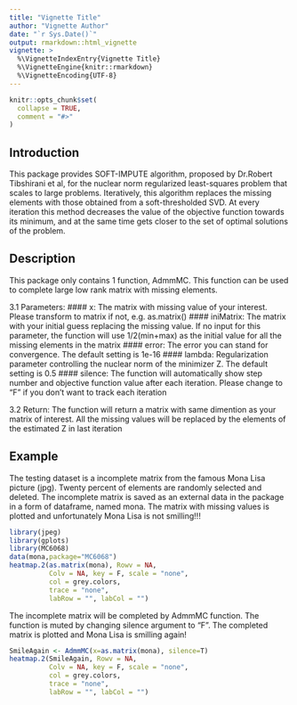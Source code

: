 ```yaml
---
title: "Vignette Title"
author: "Vignette Author"
date: "`r Sys.Date()`"
output: rmarkdown::html_vignette
vignette: >
  %\VignetteIndexEntry{Vignette Title}
  %\VignetteEngine{knitr::rmarkdown}
  %\VignetteEncoding{UTF-8}
---
```


```r
knitr::opts_chunk$set(
  collapse = TRUE,
  comment = "#>"
)
```

## Introduction

This package provides SOFT-IMPUTE algorithm, proposed by Dr.Robert Tibshirani et al, for the nuclear norm regularized least-squares problem that scales to large problems. Iteratively, this algorithm replaces the missing elements with those obtained from a soft-thresholded SVD. At every iteration this method decreases the value of the objective function towards its minimum, and at the same time gets closer to the set of optimal solutions of the problem. 

## Description

This package only contains 1 function, AdmmMC. This function can be used to complete large low rank matrix with missing elements.

3.1 Parameters:
#### x: The matrix with missing value of your interest. Please transform to matrix if not, e.g. as.matrix()
#### iniMatrix: The matrix with your initial guess replacing the missing value. If no input for this parameter, the function will use 1/2(min+max) as the initial value for all the missing elements in the matrix
#### error: The error you can stand for convergence. The default setting is 1e-16
#### lambda: Regularization parameter controlling the nuclear norm of the minimizer Z. The default setting is 0.5
#### silence: The function will automatically show step number and objective function value after each iteration. Please change to "F" if you don't want to track each iteration

3.2 Return: The function will return a matrix with same dimention as your matrix of interest. All the missing values will be replaced by the elements of the estimated Z in last iteration


## Example

The testing dataset is a incomplete matrix from the famous Mona Lisa picture (jpg). Twenty percent of elements are randomly selected and deleted. The incomplete matrix is saved as an external data in the package in a form of dataframe, named mona. The matrix with missing values is plotted and unfortunately Mona Lisa is not smilling!!!

```r
library(jpeg)
library(gplots)
library(MC6068)
data(mona,package="MC6068")
heatmap.2(as.matrix(mona), Rowv = NA, 
          Colv = NA, key = F, scale = "none", 
          col = grey.colors,
          trace = "none",
          labRow = "", labCol = "")
```

The incomplete matrix will be completed by AdmmMC function. The function is muted by changing silence argument to "F". The completed matrix is plotted and Mona Lisa is smilling again!

```r
SmileAgain <- AdmmMC(x=as.matrix(mona), silence=T)
heatmap.2(SmileAgain, Rowv = NA, 
          Colv = NA, key = F, scale = "none", 
          col = grey.colors,
          trace = "none",
          labRow = "", labCol = "")
```
